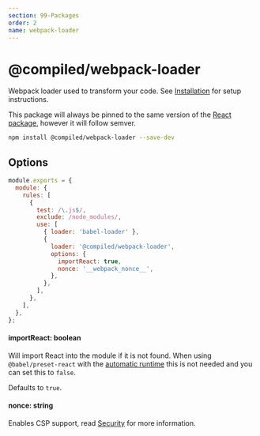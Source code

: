 ```yaml
---
section: 99-Packages
order: 2
name: webpack-loader
---
```


# @compiled/webpack-loader

Webpack loader used to transform your code.
See [Installation](/installation#webpack) for setup instructions.

This package will always be pinned to the same version of the [React package](/pkg-react),
however it will follow semver.

```bash
npm install @compiled/webpack-loader --save-dev
```

## Options

```js
module.exports = {
  module: {
    rules: [
      {
        test: /\.js$/,
        exclude: /node_modules/,
        use: [
          { loader: 'babel-loader' },
          {
            loader: '@compiled/webpack-loader',
            options: {
              importReact: true,
              nonce: '__webpack_nonce__',
            },
          },
        ],
      },
    ],
  },
};
```

#### importReact: boolean

Will import React into the module if it is not found.
When using `@babel/preset-react` with the [automatic runtime](https://babeljs.io/docs/en/babel-preset-react#react-automatic-runtime) this is not needed and you can set this to `false`.

Defaults to `true`.

#### nonce: string

Enables CSP support,
read [Security](/security) for more information.
